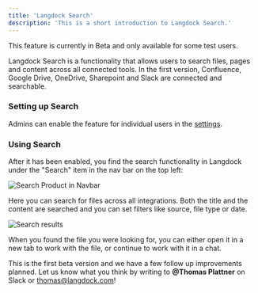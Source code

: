 ```yaml
---
title: 'Langdock Search'
description: 'This is a short introduction to Langdock Search.'
---
```


<Info>This feature is currently in Beta and only available for some test users.</Info>

Langdock Search is a functionality that allows users to search files, pages and content across all connected tools. In the first version, Confluence, Google Drive, OneDrive, Sharepoint and Slack are connected and searchable.

### Setting up Search
Admins can enable the feature for individual users in the [settings](https://app.langdock.com/settings/workspace/products/search). 

### Using Search
After it has been enabled, you find the search functionality in Langdock under the "Search" item in the nav bar on the top left:

<img src="/images/search-nav-bar.png" alt="Search Product in Navbar" />

Here you can search for files across all integrations. Both the title and the content are searched and you can set filters like source, file type or date.

<img src="/images/search-results.png" alt="Search results" />

When you found the file you were looking for, you can either open it in a new tab to work with the file, or continue to work with it in a chat.

This is the first beta version and we have a few follow up improvements planned. Let us know what you think by writing to **@Thomas Plattner** on Slack or thomas@langdock.com!
